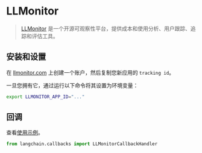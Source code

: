 # LLMonitor

>[LLMonitor](https://llmonitor.com?utm_source=langchain&utm_medium=py&utm_campaign=docs) 是一个开源可观察性平台，提供成本和使用分析、用户跟踪、追踪和评估工具。

## 安装和设置

在 [llmonitor.com](https://llmonitor.com?utm_source=langchain&utm_medium=py&utm_campaign=docs) 上创建一个账户，然后复制您新应用的 `tracking id`。

一旦您拥有它，通过运行以下命令将其设置为环境变量：

```bash
export LLMONITOR_APP_ID="..."
```


## 回调

查看[使用示例](/docs/integrations/callbacks/llmonitor)。

```python
from langchain.callbacks import LLMonitorCallbackHandler
```
